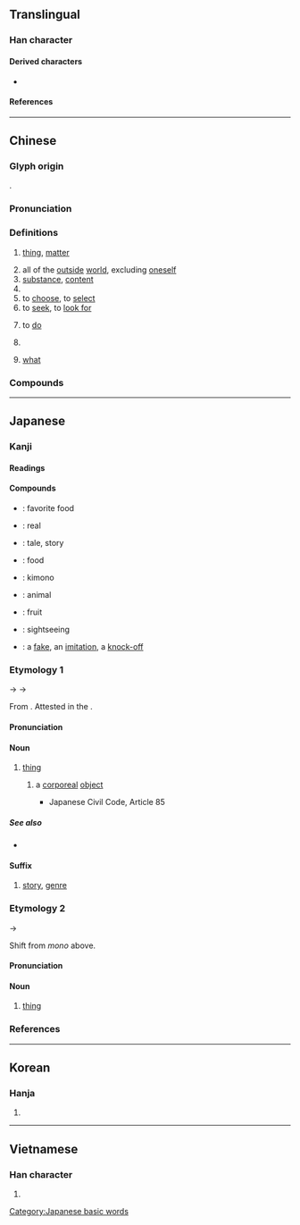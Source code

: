 {{character info/new}}
==Translingual==
{{stroke order|strokes=8}}

===Han character===
{{Han char|rn=93|rad=牛|as=04|sn=8|four=27520|canj=HQPHH|ids=⿰牜勿}}

====Derived characters====
* {{l|mul|[[𭈘]], [[𠡵]], [[惣]], [[𤊘]], [[𭱮]], [[鿯]], [[𫙦]], [[𭬲]]}}

====References====
{{Han ref|kx=0699.090|dkj=19959|dj=1111.090|hdz=31805.030|uh=7269}}

----

==Chinese==
{{zh-forms}}

===Glyph origin===
{{Han etyl}}
{{Han compound|牛|alt1=牜|勿|ls=psc|c1=s|c2=p}}.

===Pronunciation===
{{zh-pron
|m=wù
|m-s=
|c=mat6
|c-t=
|g=
|h=pfs=vu̍t;gd=vud6
|j=
|mb=ŭ/ŏ
|md=ŭk
|mn=zz,kh:mi̍h/qz,tp:mn̍gh/mih/bu̍t
|mn_note=mi̍h/mn̍gh/mih - vernacular; bu̍t - literary
|mn-t=muêh8
|w=5veq
|x=
|mc=y
|oc=y
|ma=
|cat=n,v
}}

===Definitions===
{{zh-hanzi}}

# [[thing]], [[matter]]
#: {{zh-x|物體|object}}
#: {{zh-x|動物|animal [lit. moving thing]}}
# all of the [[outside]] [[world]], excluding [[oneself]]
# [[substance]], [[content]]
# {{zh-abbrev|物理|physics}}
# to [[choose]], to [[select]]
# to [[seek]], to [[look for]]
#: {{zh-x|物色|to seek out, to scout out}}
# {{lb|zh|Teochew}} to [[do]]
#: {{zh-x|家己 物|do it by oneself|tr=ga1 gi7 '''muêh8'''|MN-T}}
# {{zh-obsolete}} {{zh-alt-form|勿}}
# {{lb|zh|Min Nan}} [[what]]
#: {{zh-also|乜}}

===Compounds===
{{zh-der|動物:animal|物以類聚|物產|寵物|文物:cultural relic|一物|下酒物|不容物|事物|互物|人物|人物畫|什物|代替物|低物件|何物|作物|係爭物|俗物|信物|傲物|公物|出土物|刊物|利物|利物浦|副食物|動植物|動物園|動物油|動物膠|化合物|博物|博物學|博物志|博物院|博物館|危險物|原物|厭物|反物質|古物|古生物|可燃物|吉祥物|名物|含水物|品物|唯物論|器物|囊中物|土物|地上物|填充物|壺中物|大人物|天物|失物|奉獻物|好人物|好物|妖物|妙物|官物|定物|寄生物|實物|寶物|小人物|尤物|工作物|幣物|庶物|廢棄物|廢物|建物|建築物|役物|待物|微生物|忘憂物|忤物|怪物|怪物相|愛物兒|感物|應物|懸浮物|把定物|拋物線|拙物|拜物教|排泄物|接物|接物鏡|故物|敷蓋物|料物|新人物|方物|景物|有機物|服物|杯中物|格物|棄物|植物|植物人|植物園|植物學|植物油|植物誌|標的物|毒物|比物|毛物|毛織物|氟化物|氧化物|氫化物|氮化物|氯化物|氰化物|水合物|汙染物|池中物|沉積物|法物|混合物|添加物|溴化物|漂流物|潑物|濁物|照物兒|爆炸物|物主|物事|物件|物候|物像|物價|物力|物化|物品|物外|物役|物性|物情|物態|物故|物料|物業|物權|物欲|物流|物物|物理|物理學|物理量|物種|物競|物累|物色|物華|物證|物議|物資|物資局|物質|物鏡|物類|物體|獵物|玩物|珍物|生物|生物圈|生物學|生物戰|生物界|生物相|生物能|生物鹼|產物|異物|痴物|發物|白物|百物|目的物|硫化物|碳化物|磷化物|礦物|礦物學|礦物油|礦物質|神物|祭物|福物|禮物|萬物|穀物|穢物|節物|紀念物|純物質|編物|織物|罕物|老厭物|老廢物|老物|聚合物|膠體物|臝物|舊物|舶物|英物|著作物|藥物|藥物學|融通物|蠢物|衍生物|衣物|褓中物|覈物|詠物詩|證物|護身物|讀物|象物|財物|貨物|貨物稅|買物歷|賤物|購物|購物袋|贓物|贓物罪|農作物|農產物|造物|造物主|造物者|遺物|醋漬物|鎮物|鎮邪物|長物|阿堵物|阿物兒|附屬物|陽物|障礙物|雜物|雲物|靈物|靈物學|靜物|靜物畫|韋應物|風物|食物|食物網|食物鏈|飾物|體物|鬼物|鹵化物|齊物論|細顆粒物|顆粒物}}

----

==Japanese==

===Kanji===
{{ja-kanji|grade=3|rs=牛04}}

====Readings====
{{ja-readings
|goon=もつ, もち
|kanon=ぶつ
|kun=もの-, もん-
}}

====Compounds====
{{der-top|Compounds}}
* {{ja-r|好物|こうぶつ}}: favorite food
* {{ja-r|本物|ほんもの}}: real
* {{ja-r|物%語|もの%がたり}}: tale, story
* {{ja-r|食べ物|たべもの}}: food
* {{ja-r|着%物|き%もの}}: kimono
* {{ja-r|動物|どうぶつ}}: animal
* {{ja-r|果物|くだもの}}: fruit
* {{ja-r|見物|けんぶつ}}: sightseeing
* {{ja-r|贋物|がんぶつ}}: a [[fake]], an [[imitation]], a [[knock-off]]
{{der-bottom}}

===Etymology 1===
{{ja-kanjitab|もの|yomi=k}}
{{IPAfont|⟨mo<sub>2</sub>no<sub>2</sub>⟩}} → {{IPAfont|⟨mono<sub>2</sub>⟩}} → {{IPAchar|/mono/}}

From {{inh|ja|ojp|sort=もの|-}}. Attested in the ''{{w|Kojiki}}''.

====Pronunciation====
{{ja-pron|yomi=k|もの|acc=2|acc_ref=DJR|acc2=0|acc2_ref=DJR}}

====Noun====
{{ja-noun|もの}}

# [[thing]] {{gl|concrete, tangible}}
## {{lb|ja|law}} a [[corporeal]] [[object]]
##* Japanese Civil Code, Article 85
##*: {{ja-usex|この 法律 に おいて「'''物'''」と は、有体物 を いう。|この ほうりつ に おいて「'''もの'''」と は、ゆうたいぶつ を いう。|The term "Things" as used in this Code shall mean tangible thing.}}

=====See also=====
* {{m|ja|事|tr=koto||thing|pos=abstract, intangible}}

====Suffix====
{{ja-pos|suffix|もの}}

# [[story]], [[genre]] {{gloss|type of story}}
#: {{ja-usex|探偵'''もの'''のドラマ|たんてい-'''もの''' の ドラマ|detective drama}}
#: {{ja-usex|冒険'''もの'''です。|ぼうけん-'''もの''' です。|It is an adventure '''story'''.}}

===Etymology 2===
{{IPAchar|/mono/}} → {{IPAchar|/mon/}}

Shift from ''mono'' above.

====Pronunciation====
{{ja-pron|yomi=k|もん}}

====Noun====
{{ja-noun|もん}}

# {{lb|ja|informal}} [[thing]]

===References===
<references/>

[[Category:Japanese basic words]]

----

==Korean==

===Hanja===
{{ko-hanja/new|물건|물}}

# {{defn|lang=ko|sort=牛04}}

----

==Vietnamese==

===Han character===
{{vi-hantu|vật|rs=牛04}}

# {{defn|lang=vi|sort=牛04}}